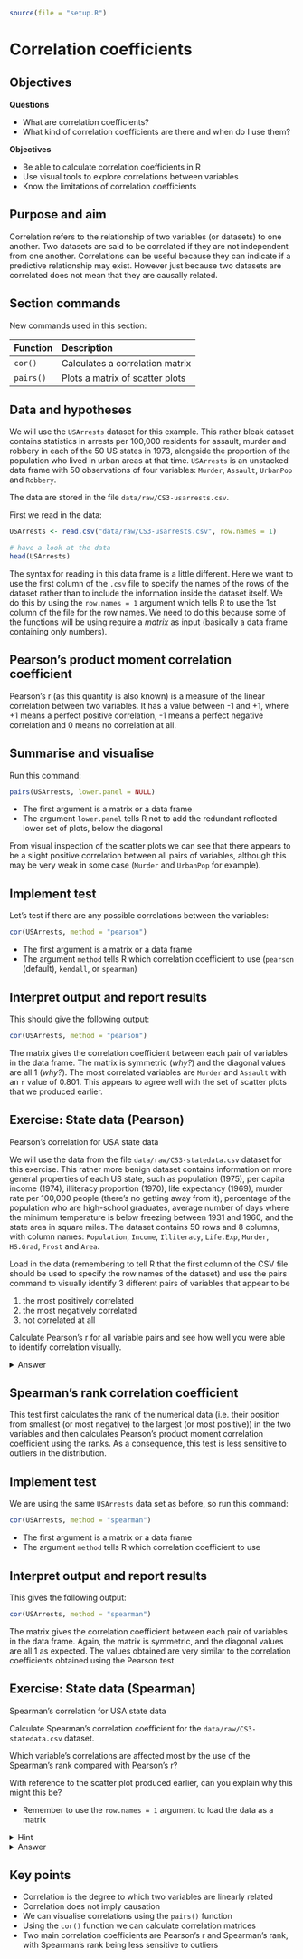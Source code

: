 ```r
source(file = "setup.R")
```

# Correlation coefficients

## Objectives
:::objectives
**Questions**

- What are correlation coefficients?
- What kind of correlation coefficients are there and when do I use them?

**Objectives**

- Be able to calculate correlation coefficients in R
- Use visual tools to explore correlations between variables
- Know the limitations of correlation coefficients
:::

## Purpose and aim
Correlation refers to the relationship of two variables (or datasets) to one another. Two datasets are said to be correlated if they are not independent from one another. Correlations can be useful because they can indicate if a predictive relationship may exist. However just because two datasets are correlated does not mean that they are causally related.

## Section commands
New commands used in this section:

| Function| Description|
|:- |:- |
|`cor()`| Calculates a correlation matrix |
|`pairs()`| Plots a matrix of scatter plots |

## Data and hypotheses
We will use the `USArrests` dataset for this example. This rather bleak dataset contains statistics in arrests per 100,000 residents for assault, murder and robbery in each of the 50 US states in 1973, alongside the proportion of the population who lived in urban areas at that time. `USArrests` is an unstacked data frame with 50 observations of four variables: `Murder`, `Assault`, `UrbanPop` and `Robbery`.

The data are stored in the file `data/raw/CS3-usarrests.csv`.

First we read in the data:

```r
USArrests <- read.csv("data/raw/CS3-usarrests.csv", row.names = 1)

# have a look at the data
head(USArrests)
```

The syntax for reading in this data frame is a little different. Here we want to use the first column of the `.csv` file to specify the names of the rows of the dataset rather than to include the information inside the dataset itself. We do this by using the `row.names = 1` argument which tells R to use the 1st column of the file for the row names. We need to do this because some of the functions will be using require a _matrix_ as input (basically a data frame containing only numbers).

## Pearson’s product moment correlation coefficient
Pearson's r (as this quantity is also known) is a measure of the linear correlation between two variables. It has a value between -1 and +1, where +1 means a perfect positive correlation, -1 means a perfect negative correlation and 0 means no correlation at all.

## Summarise and visualise
Run this command:

```r
pairs(USArrests, lower.panel = NULL)
```

*	The first argument is a matrix or a data frame
*	The argument `lower.panel` tells R not to add the redundant reflected lower set of plots, below the diagonal 

From visual inspection of the scatter plots we can see that there appears to be a slight positive correlation between all pairs of variables, although this may be very weak in some case (`Murder` and `UrbanPop` for example).

## Implement test
Let's test if there are any possible correlations between the variables:

```r
cor(USArrests, method = "pearson")
```

*	The first argument is a matrix or a data frame
*	The argument `method` tells R which correlation coefficient to use (`pearson` (default), `kendall`, or `spearman`)

## Interpret output and report results
This should give the following output:

```r
cor(USArrests, method = "pearson")
```

The matrix gives the correlation coefficient between each pair of variables in the data frame. The matrix is symmetric (_why?_) and the diagonal values are all 1 (_why?_). The most correlated variables are `Murder` and `Assault` with an `r` value of 0.801. This appears to agree well with the set of scatter plots that we produced earlier.

## Exercise: State data (Pearson)
:::exercise
Pearson's correlation for USA state data

We will use the data from the file `data/raw/CS3-statedata.csv` dataset for this exercise. This rather more benign dataset contains information on more general properties of each US state, such as population (1975), per capita income (1974), illiteracy proportion (1970), life expectancy (1969), murder rate per 100,000 people (there's no getting away from it), percentage of the population who are high-school graduates, average number of days where the minimum temperature is below freezing between 1931 and 1960, and the state area in square miles. The dataset contains 50 rows and 8 columns, with column names: `Population`, `Income`, `Illiteracy`, `Life.Exp`, `Murder`, `HS.Grad`, `Frost` and `Area`.

Load in the data (remembering to tell R that the first column of the CSV file should be used to specify the row names of the dataset) and use the pairs command to visually identify 3 different pairs of variables that appear to be

1.	the most positively correlated
2.	the most negatively correlated
3.	not correlated at all

Calculate Pearson’s r for all variable pairs and see how well you were able to identify correlation visually.

<details><summary>Answer</summary>

**1. Read in the data**

```r
USAstate <- read.csv("data/raw/CS3-statedata.csv",
                     row.names = 1)

# have a look at the data
head(USAstate)
```

**2. Look at the pair-wise comparisons**

```r
pairs(USAstate, lower.panel = NULL)
```

**3. Create a correlation matrix**

```r
cor(USAstate, method = "pearson")
```

```r
varNames <- colnames(USAstate)
nVars <- length(varNames)
corMat <- cor(USAstate)
corVals <- sort(corMat[lower.tri(corMat)])
indMax <- which(corMat==max(corVals))[1]
indMin <- which(corMat==min(corVals))[1]
ind0 <- which(abs(corMat)==min(abs(corVals)))[1]
```

1. The most **positively** correlated variables are  `r varNames[indMax%%nVars]` and `r varNames[indMax%/%nVars + 1]`
2. The most **negatively** correlated variables are `r varNames[indMin%%nVars]` and `r varNames[indMin%/%nVars + 1]`
3. The most **uncorrelated** variables are Area and Population

</details>
:::

## Spearman's rank correlation coefficient
This test first calculates the rank of the numerical data (i.e. their position from smallest (or most negative) to the largest (or most positive)) in the two variables and then calculates Pearson’s product moment correlation coefficient using the ranks. As a consequence, this test is less sensitive to outliers in the distribution.

## Implement test
We are using the same `USArrests` data set as before, so run this command:

```r
cor(USArrests, method = "spearman")
```

*	The first argument is a matrix or a data frame
*	The argument `method` tells R which correlation coefficient to use 

## Interpret output and report results
This gives the following output:

```r
cor(USArrests, method = "spearman")
```

The matrix gives the correlation coefficient between each pair of variables in the data frame. Again, the matrix is symmetric, and the diagonal values are all 1 as expected. The values obtained are very similar to the correlation coefficients obtained using the Pearson test.

## Exercise: State data (Spearman)
:::exercise
Spearman's correlation for USA state data

Calculate Spearman’s correlation coefficient for the `data/raw/CS3-statedata.csv` dataset.

Which variable’s correlations are affected most by the use of the Spearman’s rank compared with Pearson’s r?

With reference to the scatter plot produced earlier, can you explain why this might this be?

*	Remember to use the `row.names = 1` argument to load the data as a matrix

<details><summary>Hint</summary>
1. Instead of eye-balling differences, think about how you can determine the difference between the two correlation matrices
2. The `heatmap()` function can be very useful to visualise matrices
</details>

<details><summary>Answer</summary>

```r
cor(USAstate, method = "spearman")
```

In order to determine which variables are most affected by the choice of Spearman vs Pearson you could just plot both matrices out side by side and try to spot what was going on, but one of the reasons we're using R is that we can be a bit more **programmatic** about these things.

Let's calculate the difference between the two correlation matrices:

```r
corPear <- cor(USAstate, method = "pearson")
corSpea <- cor(USAstate, method = "spearman")
corDiff <- corPear - corSpea
```

Again, we could now just look at a grid of 64 numbers and see if we can spot the biggest differences, but our eyes aren't that good at processing and parsing this sort of information display. A better way would be to somehow visualise the data. We can do that using some R plotting functions, `heatmap()` to be exact. The `heatmap()` function has a lot of features that we don't need and so I'm not going to go into it in detail here. The main reason I'm using it is that it displays matrices the right way round (other plotting functions display matrices rotated by 90 degrees) and automatically labels the rows and columns.

```r
heatmap(abs(corDiff), symm = TRUE, Rowv = NA)
```

The `abs()` function calculates the absolute value (i.e. just the magnitude) of the matrix values. This is just because I only care about situations where the two correlation coefficients are different from each other but I don't care which is the larger. The `symm` argument tells the function that we have a symmetric matrix and in conjunction with the `Rowv = NA` argument stops the plot from reordering the rows and columns. The `Rowv = NA` argument also stops the function from adding dendrograms to the margins of the plot.

The plot itself is coloured from yellow, indicating the smallest values (which in this case correspond to no difference in correlation coefficients), through orange to dark red, indicating the biggest values (which in this case correspond to the variables with the biggest difference in correlation coefficients).

The plot is symmetric along the leading diagonal (hopefully for obvious reasons) and we can see that the majority of squares are light yellow in colour, which means that there isn't much difference between Spearman and Pearson for the vast majority of variables. The squares appear darkest when we look along the `Area` row/column suggesting that there's a big difference in the correlation coefficients there.

We can now revisit the pairwise scatter plot from before to see if this makes sense:

```r
pairs(USAstate)
```

What we can see clearly is that these correspond to plots with noticeable outliers. For example, Alaska is over twice as big as the next biggest state, Texas. Big outliers in the data can have a large impact on the Pearson coefficient, whereas the Spearman coefficient is more robust to the effects of outliers. We can see this in more detail if we look at the `Area` vs `Income` graph and coefficients. Pearson gives a value of 0.36, a slight positive correlation, whereas Spearman gives a value of 0.057, basically uncorrelated. That single outlier (Alaska) in the top-right of the scatter plot has a big effect for Pearson but is practically ignored for Spearman.

Well done, [Mr. Spearman](https://en.wikipedia.org/wiki/Charles_Spearman).

</details>
:::

## Key points

:::keypoints
- Correlation is the degree to which two variables are linearly related
- Correlation does not imply causation
- We can visualise correlations using the `pairs()` function
- Using the `cor()` function we can calculate correlation matrices
- Two main correlation coefficients are Pearson's r and Spearman's rank, with Spearman's rank being less sensitive to outliers
:::
